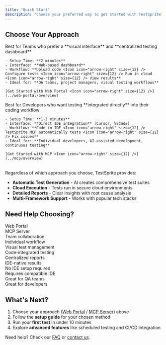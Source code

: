 ```yaml
---
title: "Quick Start"
description: "Choose your preferred way to get started with TestSprite. We offer two approaches to fit different workflows."
---
```


## Choose Your Approach

<Tabs>
  <Tab title="Web Portal" icon="window-maximize">
  <Tip>Best for Teams who prefer a **visual interface** and **centralized testing dashboard**</Tip>

    - Setup Time: **2 minutes**
    - Interface: **Web-based dashboard**
    - Workflow: **Upload code <Icon icon="arrow-right" size={12} /> Configure tests <Icon icon="arrow-right" size={12} /> Run in cloud <Icon icon="arrow-right" size={12} /> View results**
    - Ideal for: **QA teams, project managers, visual testing workflows**

    [Get Started with Web Portal <Icon icon="arrow-right" size={12} />](../web-portal/overview)
  </Tab>
  <Tab title="MCP Server (IDE Integration)" icon="code-compare">
    <Tip>Best for Developers who want testing **integrated directly** into their coding workflow</Tip>

    - Setup Time: **1-2 minutes**
    - Interface: **Direct IDE integration** (Cursor, VSCode)
    - Workflow: **Code in IDE <Icon icon="arrow-right" size={12} /> TestSprite MCP automatically tests <Icon icon="arrow-right" size={12} /> Fix issues**
    - Ideal for: **Individual developers, AI-assisted development, continuous testing**

    [Get Started with MCP <Icon icon="arrow-right" size={12} />](../mcp/overview)
  </Tab>
</Tabs>

<br />

<Accordion title="What You'll Get">
  Regardless of which approach you choose, TestSprite provides:

  - **Automatic Test Generation** - AI creates comprehensive test suites  
  - **Cloud Execution** - Tests run in secure cloud environments  
  - **Detailed Reports** - Clear insights with root cause analysis  
  - **Multi-Framework Support** - Works with popular tech stacks  
</Accordion>

## Need Help Choosing?

<div className="full-width-table two-column">
  <div className="table-header" style={{ padding: '2px', fontSize: '14px' }}>Web Portal</div>
  <div className="table-header" style={{ padding: '2px', fontSize: '14px' }}>MCP Server</div>
  <div className="table-cell" style={{ padding: '2px', fontSize: '14px', borderBottom: '1px solid var(--table-border-color, #e5e7eb)' }}>Team collaboration</div>
  <div className="table-cell" style={{ padding: '2px', fontSize: '14px', borderBottom: '1px solid var(--table-border-color, #e5e7eb)' }}>Individual workflow</div>
  <div className="table-cell" style={{ padding: '2px', fontSize: '14px', borderBottom: '1px solid var(--table-border-color, #e5e7eb)' }}>Visual test management</div>
  <div className="table-cell" style={{ padding: '2px', fontSize: '14px', borderBottom: '1px solid var(--table-border-color, #e5e7eb)' }}>Code-integrated testing</div>
  <div className="table-cell" style={{ padding: '2px', fontSize: '14px', borderBottom: '1px solid var(--table-border-color, #e5e7eb)' }}>Centralized reports</div>
  <div className="table-cell" style={{ padding: '2px', fontSize: '14px', borderBottom: '1px solid var(--table-border-color, #e5e7eb)' }}>IDE-native results</div>
  <div className="table-cell" style={{ padding: '2px', fontSize: '14px', borderBottom: '1px solid var(--table-border-color, #e5e7eb)' }}>No IDE setup required</div>
  <div className="table-cell" style={{ padding: '2px', fontSize: '14px', borderBottom: '1px solid var(--table-border-color, #e5e7eb)' }}>Requires compatible IDE</div>
  <div className="table-cell" style={{ padding: '2px', fontSize: '14px' }}>Great for QA teams</div>
  <div className="table-cell" style={{ padding: '2px', fontSize: '14px' }}>Great for developers</div>
</div>

## What's Next?

1. Choose your approach ([Web Portal](../web-portal/overview) / [MCP Server](../mcp/overview)) above
2. Follow the **setup guide** for your chosen method
3. Run your **first test** in under 10 minutes
4. Explore **advanced features** like scheduled testing and CI/CD integration

Need help? Check our [FAQ](/faq) or [contact us](https://calendly.com/contact-hmul/schedule).
